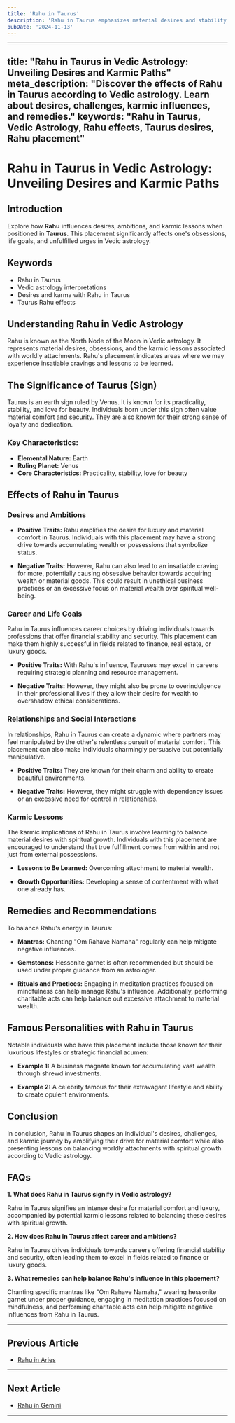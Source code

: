 ```yaml
---
title: 'Rahu in Taurus'
description: 'Rahu in Taurus emphasizes material desires and stability. Individuals seek wealth, comfort, and may have a strong attachment to possessions, but should be mindful of greed and stubbornness.'
pubDate: '2024-11-13'
---
```


---
title: "Rahu in Taurus in Vedic Astrology: Unveiling Desires and Karmic Paths"
meta_description: "Discover the effects of Rahu in Taurus according to Vedic astrology. Learn about desires, challenges, karmic influences, and remedies."
keywords: "Rahu in Taurus, Vedic Astrology, Rahu effects, Taurus desires, Rahu placement"
---

# Rahu in Taurus in Vedic Astrology: Unveiling Desires and Karmic Paths

## Introduction

Explore how **Rahu** influences desires, ambitions, and karmic lessons when positioned in **Taurus**. This placement significantly affects one's obsessions, life goals, and unfulfilled urges in Vedic astrology.

## Keywords

- Rahu in Taurus
- Vedic astrology interpretations
- Desires and karma with Rahu in Taurus
- Taurus Rahu effects

## Understanding Rahu in Vedic Astrology

Rahu is known as the North Node of the Moon in Vedic astrology. It represents material desires, obsessions, and the karmic lessons associated with worldly attachments. Rahu's placement indicates areas where we may experience insatiable cravings and lessons to be learned.

## The Significance of Taurus (Sign)

Taurus is an earth sign ruled by Venus. It is known for its practicality, stability, and love for beauty. Individuals born under this sign often value material comfort and security. They are also known for their strong sense of loyalty and dedication.

### Key Characteristics:
- **Elemental Nature:** Earth
- **Ruling Planet:** Venus
- **Core Characteristics:** Practicality, stability, love for beauty

## Effects of Rahu in Taurus

### Desires and Ambitions

- **Positive Traits:** Rahu amplifies the desire for luxury and material comfort in Taurus. Individuals with this placement may have a strong drive towards accumulating wealth or possessions that symbolize status.
  
- **Negative Traits:** However, Rahu can also lead to an insatiable craving for more, potentially causing obsessive behavior towards acquiring wealth or material goods. This could result in unethical business practices or an excessive focus on material wealth over spiritual well-being.

### Career and Life Goals

Rahu in Taurus influences career choices by driving individuals towards professions that offer financial stability and security. This placement can make them highly successful in fields related to finance, real estate, or luxury goods.

- **Positive Traits:** With Rahu's influence, Tauruses may excel in careers requiring strategic planning and resource management.
  
- **Negative Traits:** However, they might also be prone to overindulgence in their professional lives if they allow their desire for wealth to overshadow ethical considerations.

### Relationships and Social Interactions

In relationships, Rahu in Taurus can create a dynamic where partners may feel manipulated by the other's relentless pursuit of material comfort. This placement can also make individuals charmingly persuasive but potentially manipulative.

- **Positive Traits:** They are known for their charm and ability to create beautiful environments.
  
- **Negative Traits:** However, they might struggle with dependency issues or an excessive need for control in relationships.

### Karmic Lessons

The karmic implications of Rahu in Taurus involve learning to balance material desires with spiritual growth. Individuals with this placement are encouraged to understand that true fulfillment comes from within and not just from external possessions.

- **Lessons to Be Learned:** Overcoming attachment to material wealth.
  
- **Growth Opportunities:** Developing a sense of contentment with what one already has.

## Remedies and Recommendations

To balance Rahu's energy in Taurus:

- **Mantras:** Chanting "Om Rahave Namaha" regularly can help mitigate negative influences.
  
- **Gemstones:** Hessonite garnet is often recommended but should be used under proper guidance from an astrologer.
  
- **Rituals and Practices:** Engaging in meditation practices focused on mindfulness can help manage Rahu's influence. Additionally, performing charitable acts can help balance out excessive attachment to material wealth.

## Famous Personalities with Rahu in Taurus

Notable individuals who have this placement include those known for their luxurious lifestyles or strategic financial acumen:

- **Example 1:** A business magnate known for accumulating vast wealth through shrewd investments.
  
- **Example 2:** A celebrity famous for their extravagant lifestyle and ability to create opulent environments.

## Conclusion

In conclusion, Rahu in Taurus shapes an individual's desires, challenges, and karmic journey by amplifying their drive for material comfort while also presenting lessons on balancing worldly attachments with spiritual growth according to Vedic astrology.

## FAQs

**1. What does Rahu in Taurus signify in Vedic astrology?**

Rahu in Taurus signifies an intense desire for material comfort and luxury, accompanied by potential karmic lessons related to balancing these desires with spiritual growth.

**2. How does Rahu in Taurus affect career and ambitions?**

Rahu in Taurus drives individuals towards careers offering financial stability and security, often leading them to excel in fields related to finance or luxury goods.

**3. What remedies can help balance Rahu's influence in this placement?**

Chanting specific mantras like "Om Rahave Namaha," wearing hessonite garnet under proper guidance, engaging in meditation practices focused on mindfulness, and performing charitable acts can help mitigate negative influences from Rahu in Taurus.


---

## Previous Article
- [Rahu in Aries](/blogs-md/0808_Rahu_in_Rashi/080801_Rahu_in_Aries.mdx)

---

## Next Article
- [Rahu in Gemini](/blogs-md/0808_Rahu_in_Rashi/080803_Rahu_in_Gemini.mdx)

---

